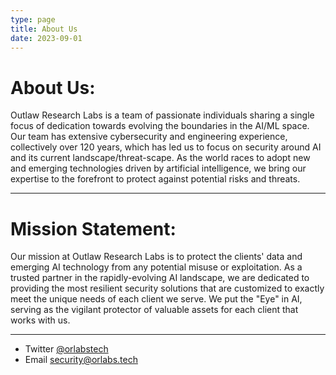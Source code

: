 ```yaml
---
type: page
title: About Us
date: 2023-09-01
---
```


# About Us:



Outlaw Research Labs is a team of passionate individuals sharing a single focus of 
dedication towards evolving the boundaries in the AI/ML space. Our team has 
extensive cybersecurity and engineering experience, collectively over 120 years, which has led us 
to focus on security around AI and its current landscape/threat-scape. As the 
world races to adopt new and emerging technologies driven by artificial 
intelligence, we bring our expertise to the forefront to protect against potential 
risks and threats.

---

# Mission Statement:

Our mission at Outlaw Research Labs is to protect the clients' data and emerging AI technology from any potential misuse or exploitation. As a trusted partner in the rapidly-evolving AI landscape, we are dedicated to providing the most resilient security solutions that are customized to exactly meet the unique needs of each client we serve. We put the "Eye" in AI, serving as the vigilant protector of valuable assets for each client that works with us.

---

- Twitter [@orlabstech](https://twitter.com/orlabstech)
- Email security@orlabs.tech
